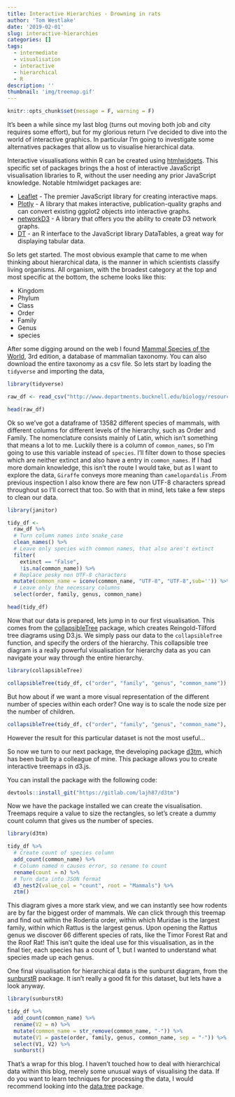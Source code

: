 ```yaml
---
title: Interactive Hierarchies - Drowning in rats
author: 'Tom Westlake'
date: '2019-02-01'
slug: interactive-hierarchies
categories: []
tags:
  - intermediate
  - visualisation
  - interactive
  - hierarchical
  - R
description: ''
thumbnail: 'img/treemap.gif'
---
```


```r
knitr::opts_chunk$set(message = F, warning = F)
```

It's been a while since my last blog (turns out moving both job and city requires some effort), but for my glorious return I've decided to dive into the world of interactive graphics. In particular I'm going to investigate some alternatives packages that allow us to visualise hierarchical data.

Interactive visualisations within R can be created using [htmlwidgets](https://www.htmlwidgets.org/). This specific set of packages brings the a host of interactive JavaScript visualisation libraries to R, without the user needing any prior JavaScript knowledge. Notable htmlwidget packages are:

* [Leaflet](http://rstudio.github.io/leaflet/) - The premier JavaScript library for creating interactive maps.
* [Plotly](https://plot.ly/r/)  - A library that makes interactive, publication-quality graphs and can convert existing ggplot2 objects into interactive graphs.
* [networkD3](http://christophergandrud.github.io/networkD3/) - A library that offers you the ability to create D3 network graphs.
* [DT](http://rstudio.github.io/DT/) - an R interface to the JavaScript library DataTables, a great way for displaying tabular data.


So lets get started. The most obvious example that came to me when thinking about hierarchical data, is the manner in which scientists classify living organisms. All organism, with the broadest category at the top and most specific at the bottom, the scheme looks like this:

- Kingdom
- Phylum
- Class
- Order
- Family
- Genus
- species

After some digging around on the web I found [Mammal Species of the World](http://www.departments.bucknell.edu/biology/resources/msw3/), 3rd edition, a database of mammalian taxonomy. You can also download the entire taxonomy as a csv file. So lets start by loading the `tidyverse` and importing the data,


```r
library(tidyverse)

raw_df <- read_csv("http://www.departments.bucknell.edu/biology/resources/msw3/export.asp")

head(raw_df)

```

Ok so we've got a dataframe of 13582 different species of mammals, with different columns for different levels of the hierarchy, such as Order and Family. The nomenclature consists mainly of Latin, which isn't something that means a lot to me. Luckily there is a column of `common_names`, so I'm going to use this variable instead of `species`. I'll filter down to those species which are neither extinct and also have a entry in `common_names`. If I had more domain knowledge, this isn't the route I would take, but as I want to explore the data, `Giraffe` conveys more meaning than `camelopardalis` .From previous inspection I also know there are few non UTF-8 characters spread throughout so I'll correct that too. So with that in mind, lets take a few steps to clean our data.

```r
library(janitor)

tidy_df <-
  raw_df %>%
  # Turn column names into snake_case
  clean_names() %>% 
  # Leave only species with common names, that also aren't extinct
  filter(
    extinct == "False", 
    !is.na(common_name)) %>%
  # Replace pesky non UTF-8 characters
  mutate(common_name = iconv(common_name, "UTF-8", "UTF-8",sub='')) %>% 
  # Leave only the necessary columns
  select(order, family, genus, common_name)

head(tidy_df)
```

Now that our data is prepared, lets jump in to our first visualisation. This comes from the [collapsibleTree](https://github.com/AdeelK93/collapsibleTree) package, which creates Reingold-Tilford tree diagrams using D3.js. We simply pass our data to the `collapsibleTree` function, and specify the orders of the hierarchy. This collapsible tree diagram is a really powerful visualisation for hierarchy data as you can navigate your way through the entire hierarchy. 

```r
library(collapsibleTree)

collapsibleTree(tidy_df, c("order", "family", "genus", "common_name"))

```

But how about if we want a more visual representation of the different number of species within each order? One way is to scale the node size per the number of children.

```r
collapsibleTree(tidy_df, c("order", "family", "genus", "common_name"), nodeSize = "leafCount")
```

However the result for this particular dataset is not the most useful...

So now we turn to our next package, the developing package [d3tm](https://gitlab.com/lajh87/d3tm), which has been built by a colleague of mine. This package allows you to create interactive treemaps in d3.js.

You can install the package with the following code:

```r
devtools::install_git("https://gitlab.com/lajh87/d3tm")
```

Now we have the package installed we can create the visualisation. Treemaps require a value to size the rectangles, so let's create a dummy count column that gives us the number of species.

```r
library(d3tm)

tidy_df %>% 
  # Create count of species column
  add_count(common_name) %>% 
  # Column named n causes error, so rename to count
  rename(count = n) %>%
  # Turn data into JSON format
  d3_nest2(value_col = "count", root = "Mammals") %>% 
  ztm()
```

This diagram gives a more stark view, and we can instantly see how rodents are by far the biggest order of mammals. We can click through this treemap and find out within the Rodentia order, within which Muridae is the largest family, within which Rattus is the largest genus. Upon opening the Rattus genus we discover 66 different species of rats, like the Timor Forest Rat and the Roof Rat! This isn't quite the ideal use for this visualisation, as in the final tier, each species has a count of 1, but I wanted to understand what species made up each genus.


One final visualisation for hierarchical data is the sunburst diagram, from the [sunburstR](https://github.com/timelyportfolio/sunburstR) package. It isn't really a good fit for this dataset, but lets have a look anyway.

```r
library(sunburstR)

tidy_df %>% 
  add_count(common_name) %>% 
  rename(V2 = n) %>% 
  mutate(common_name = str_remove(common_name, "-")) %>% 
  mutate(V1 = paste(order, family, genus, common_name, sep = "-")) %>% 
  select(V1, V2) %>% 
  sunburst()
```

That's a wrap for this blog. I haven't touched how to deal with hierarchical data within this blog, merely some unusual ways of visualising the data. If do you want to learn techniques for processing the data, I would recommend looking into the [data.tree](https://github.com/gluc/data.tree) package.